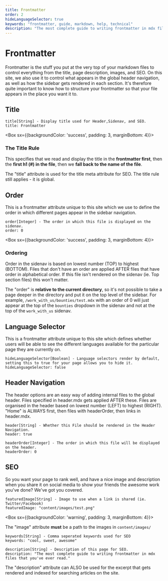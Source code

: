 ```yaml
---
title: Frontmatter
order: 2
hideLanguageSelector: true
keywords: "frontmatter, guide, markdown, help, technical"
description: "The most complete guide to writing frontmatter in mdx files that you've ever read."
---
```


# Frontmatter

Frontmatter is the stuff you put at the very top of your markdown files to control everything from the title, page description,
images, and SEO. On this site, we also use it to control what appears in the global header navigation, as well as how the sidebar
gets rendered in each section. It's therefore quite important to know how to structure your frontmatter so that your file appears
in the place you want it to.

## Title

```md:title=title-example.mdx
title[String] - Display title used for Header,Sidenav, and SEO.  
title: Frontmatter
```

<Box sx={{backgroundColor: 'success', padding: 3, marginBottom: 4}}>


### The Title Rule

This specifies that we read and display the title in the **frontmatter first**, then the **first h1 (#) in the file**,
then we **fall back to the name of the file**.

</Box>


The "title" attribute is used for the title meta attribute for SEO. The title rule still applies - it is global.

## Order

This is a frontmatter attribute unique to this site which we use to define the order in which different pages appear
in the sidebar navigation.

```md:title=order-example.mdx
order[Integer] - The order in which this file is displayed on the sidenav.
order: 0
```

<Box sx={{backgroundColor: 'success', padding: 3, marginBottom: 4}}>


### Ordering

Order in the sidenav is based on lowest number (TOP) to highest (BOTTOM). Files that don't have an order are applied AFTER files that have order in alphabetical order. If this file isn't rendered on the sidenav (ie. Top section files) this won't matter.

</Box>


The "order" is **relative to the current directory**, so it's not possible to take a page deeper in the directory
and put it on the top level of the sidebar. For example, `/work_with_us/bounties/test.mdx` with an order of 0 will
just appear at the top of the `bounties` dropdown in the sidenav and not at the top of the `work_with_us` sidenav.

## Language Selector

This is a frontmatter attribute unique to this site which defines whether users will be able to see the different languages available for
the particular page they are currently on.

```md:title=language-example.mdx
hideLanguageSelector[Boolean] - Language selectors render by default, setting this to true for your page allows you to hide it.
hideLanguageSelector: false
```

## Header Navigation

The header options are an easy way of adding internal files to the global header. Files specified in header.mdx gets applied AFTER these.
Files are organised in the header based on lowest number (LEFT) to highest (RIGHT). "Home" is ALWAYS first, then files with headerOrder,
then links in header.mdx.

```md:title=header-example.mdx
header[String] - Whether this File should be rendered in the Header Navigation.
header: true

headerOrder[Integer] - The order in which this file will be displayed on the header.
headerOrder: 0
```

## SEO

So you want your page to rank well, and have a nice image and description when you share it on social media to show your friends
the awesome work you've done? We've got you covered.

```md:title=image-example.mdx
featuredImage[String] - Image to use when a link is shared (ie. Twitter/Facebook)
featuredImage: "content/images/test.png"
```

<Box sx={{backgroundColor: 'warning', padding: 3, marginBottom: 4}}>


The "image" attribute **must** be a path to the images in `content/images/`

</Box>


```md:title=keywords-example.mdx
keywords[String] - Comma seperated keywords used for SEO
keywords: "cool, sweet, awesome"
```

```md:title=description-example.mdx
description[String] - Description of this page for SEO.
description: "The most complete guide to writing frontmatter in mdx files that you've ever read."
```

The "description" attribute can ALSO be used for the excerpt that gets rendered and indexed for searching articles on the site.
